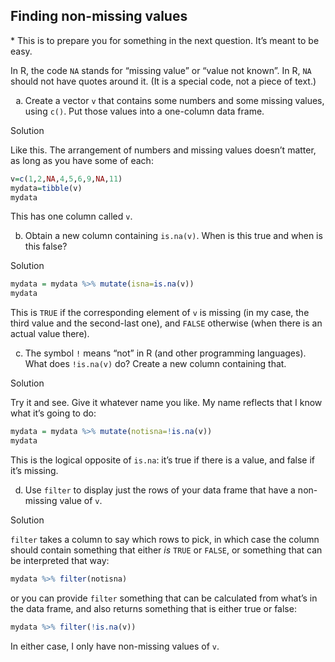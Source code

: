 ##  Finding non-missing values


<a name="part:prepare-next">*</a> This is to prepare you for something in the next
question. It's meant to be easy.

In R, the code `NA` stands for "missing value" or
"value not known". In R, `NA` should not have quotes around
it. (It is a special code, not a piece of text.)


(a) Create a vector `v` that contains some numbers and some
missing values, using `c()`. Put those values into a
one-column data frame.
 
Solution


Like this. The arrangement of numbers and missing values doesn't
matter, as long as you have some of each:
```r
v=c(1,2,NA,4,5,6,9,NA,11)
mydata=tibble(v)
mydata
```

     

This has one column called `v`.
 

(b) Obtain a new column containing `is.na(v)`. When is this true and when is this false?
 
Solution


```r
mydata = mydata %>% mutate(isna=is.na(v))
mydata
```

     

This is `TRUE` if the corresponding element of `v` is
missing (in my case, the third value and the second-last one), and
`FALSE` otherwise (when there is an actual value there).
 

(c) The symbol `!` means "not" in R (and other
programming languages). What does `!is.na(v)` do? Create a
new column containing that.
 
Solution


Try it and see. Give it whatever name you like. My name reflects
that I know what it's going to do:
```r
mydata = mydata %>% mutate(notisna=!is.na(v))
mydata
```

     

This is the logical opposite of `is.na`: it's true if there is
a value, and false if it's missing.
 


(d) Use `filter` to display just the
rows of your data frame that have a non-missing value of `v`.

 
Solution


`filter` takes a column to say which rows to pick, in
which case the column should contain something that either *is*
`TRUE` or `FALSE`, or something that can be
interpreted that way:
```r
mydata %>% filter(notisna)
```

   

or you can provide `filter` something that can be calculated
from what's in the data frame, and also returns something that is
either true or false:

```r
mydata %>% filter(!is.na(v))
```

 

In either case, I only have non-missing values of `v`.
 



